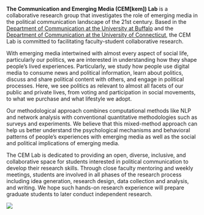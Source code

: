 
**The Communication and Emerging Media (CEM[kem]) Lab** is a collaborative research group that investigates the role of emerging media in the political communication landscape of the 21st century. Based in the [Department of Communication at the University at Buffalo](http://www.buffalo.edu/cas/communication.html) and the [Department of Communication at the University of Connecticut](https://comm.uconn.edu/), the CEM Lab is committed to facilitating faculty-student collaborative research.

With emerging media intertwined with almost every aspect of social life, particularly our politics, we are interested in understanding how they shape people's lived experiences. Particularly, we study how people use digital media to consume news and political information, learn about politics, discuss and share political content with others, and engage in political processes. Here, we see politics as relevant to almost all facets of our public and private lives, from voting and participation in social movements, to what we purchase and what lifestyle we adopt.   

Our methodological approach combines computational methods like NLP and network analysis with conventional quantitative methodologies such as surveys and experiments. We believe that this mixed-method approach can help us better understand the psychological mechanisms and behavioral patterns of people’s experiences with emerging media as well as the social and political implications of emerging media.

The CEM Lab is dedicated to providing an open, diverse, inclusive, and collaborative space for students interested in political communication to develop their research skills. Through close faculty mentoring and weekly meetings, students are involved in all phases of the research process including idea generation, research design, data collection and analysis, and writing. We hope such hands-on research experience will prepare graduate students to later conduct independent research. 

![](files/social_media.jpg)
